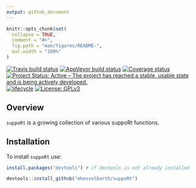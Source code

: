 ```yaml
---
output: github_document
---
```


<!-- README.md is generated from README.Rmd. Please edit that file -->

```r
knitr::opts_chunk$set(
  collapse = TRUE,
  comment = "#>",
  fig.path = "man/figures/README-",
  out.width = "100%"
)
```

[![Travis build status](https://travis-ci.org/mhesselbarth/suppoRt.svg?branch=master)](https://travis-ci.org/mhesselbarth/suppoRt)
[![AppVeyor build status](https://ci.appveyor.com/api/projects/status/3d92c0rnwapstebm/branch/master?svg=true)](https://ci.appveyor.com/project/mhesselbarth/support/branch/master)
[![Coverage status](https://codecov.io/gh/mhesselbarth/suppoRt/branch/master/graph/badge.svg)](https://codecov.io/gh/mhesselbarth/suppoRt)
[![Project Status: Active – The project has reached a stable, usable state and is being actively developed.](https://www.repostatus.org/badges/latest/active.svg)](https://www.repostatus.org/#active)
[![lifecycle](https://img.shields.io/badge/lifecycle-experimental-orange.svg)](https://www.tidyverse.org/lifecycle/#experimental)
[![License: GPLv3](https://img.shields.io/badge/License-GPLv3-blue.svg)](https://www.gnu.org/licenses/gpl-3.0)

## Overview

`suppoRt` is a growing collection of various suppoRt functions.

## Installation

To install `suppoRt` use: 
  
```r
install.packages("devtools") # if devtools is not already installed

devtools::install_github("mhesselbarth/suppoRt")
```
